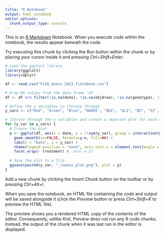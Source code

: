---
title: "R Notebook"
output: html_notebook
editor_options: 
  chunk_output_type: console
---

This is an [R Markdown](http://rmarkdown.rstudio.com) Notebook. When you execute code within the notebook, the results appear beneath the code. 

Try executing this chunk by clicking the *Run* button within the chunk or by placing your cursor inside it and pressing *Ctrl+Shift+Enter*. 

```{r}
# Load the ggplot2 library
library(ggplot2)
library(dplyr)

df <- read.csv("F120_beans_2023_fieldbook.csv")

# Drop NA values from the data frame 'df'
df <- df %>% filter(!is.na(date), !is.na(objArea), !is.na(genotype), !is.na(treatment))

# Define the y variables to iterate through
y_vars <- c("Red", "Green", "Blue", "NGRDI", "BGI", "GLI", "BI", "SI", "VARI", "objArea")

# Iterate through the y variables and create a separate plot for each one
for (y_var in y_vars) {
  # Create the plot
  p <- ggplot(df, aes(x = date, y = !!sym(y_var), group = interaction(genotype, treatment), color = genotype)) +
    geom_smooth(se=FALSE, formula=y~x, fill=NA) +
    labs(x = "Date", y = y_var) +
    theme(legend.position = "none", axis.text.x = element_text(angle = 45, hjust = 1)) + #, panel.background = element_rect(fill = "transparent")) +
    facet_wrap(~ treatment) #, ncol = 2)
  
  # Save the plot to a file
  ggsave(paste0(y_var, "_lowess_plot.png"), plot = p)
}
```

Add a new chunk by clicking the *Insert Chunk* button on the toolbar or by pressing *Ctrl+Alt+I*.

When you save the notebook, an HTML file containing the code and output will be saved alongside it (click the *Preview* button or press *Ctrl+Shift+K* to preview the HTML file).

The preview shows you a rendered HTML copy of the contents of the editor. Consequently, unlike *Knit*, *Preview* does not run any R code chunks. Instead, the output of the chunk when it was last run in the editor is displayed.
